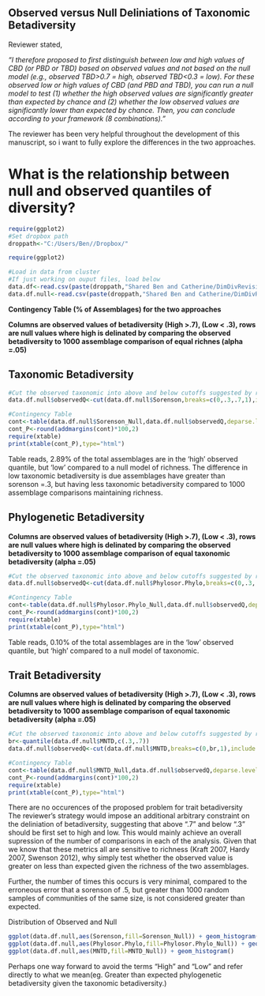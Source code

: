 Observed versus Null Deliniations of Taxonomic Betadiversity
---------------------

Reviewer stated,

*"I therefore proposed to first distinguish between low and high values of CBD (or PBD or TBD) based on observed values and not based on the null model (e.g., observed TBD>0.7 = high, observed TBD<0.3 = low). For these observed low or high values of CBD (and PBD and TBD), you can run a null model to test (1) whether the high observed values are significantly greater than expected by chance and (2) whether the low observed values are significantly lower than expected by chance. Then, you can conclude according to your framework (8 combinations)."*

The reviewer has been very helpful throughout the development of this manuscript, so i want to fully explore the differences in the two approaches.

What is the relationship between null and observed quantiles of diversity?
===========

```r
require(ggplot2)
#Set dropbox path
droppath<-"C:/Users/Ben//Dropbox/"

require(ggplot2)

#Load in data from cluster
#If just working on ouput files, load below
data.df<-read.csv(paste(droppath,"Shared Ben and Catherine/DimDivRevision/500Iterations/FinalData.csv",sep=""))
data.df.null<-read.csv(paste(droppath,"Shared Ben and Catherine/DimDivRevision/500Iterations/FinalDataNull.csv",sep=""))

```

**Contingency Table (% of Assemblages) for the two approaches**

**Columns are observed values of betadiversity (High >.7), (Low < .3), rows are null values where high is delinated by comparing the observed betadiversity to 1000 assemblage comparison of equal richnes (alpha =.05)**

Taxonomic Betadiversity
------------------------
```r

#Cut the observed taxonomic into above and below cutoffs suggested by reviewer
data.df.null$observedQ<-cut(data.df.null$Sorenson,breaks=c(0,.3,.7,1),include.lowest=TRUE,labels=c("Low","Random","High"))

#Contingency Table
cont<-table(data.df.null$Sorenson_Null,data.df.null$observedQ,deparse.level=2)/nrow(data.df.null)
cont_P<-round(addmargins(cont)*100,2)
require(xtable)
print(xtable(cont_P),type="html")
```

Table reads, 2.89% of the total assemblages are in the 'high' observed quantile, but 'low' compared to a null model of richness. The difference in low taxonomic betadiversity is due assemblages have greater than sorenson =.3, but having less taxonomic betadiversity compared to 1000 assemblage comparisons maintaining richness.

Phylogenetic Betadiversity
------------------------

**Columns are observed values of betadiversity (High >.7), (Low < .3), rows are null values where high is delinated by comparing the observed betadiversity to 1000 assemblage comparison of equal taxonomic betadiversity (alpha =.05)**

```r

#Cut the observed taxonomic into above and below cutoffs suggested by reviewer
data.df.null$observedQ<-cut(data.df.null$Phylosor.Phylo,breaks=c(0,.3,.7,1),include.lowest=TRUE,labels=c("Low","Random","High"))

#Contingency Table
cont<-table(data.df.null$Phylosor.Phylo_Null,data.df.null$observedQ,deparse.level=2)/nrow(data.df.null)
cont_P<-round(addmargins(cont)*100,2)
require(xtable)
print(xtable(cont_P),type="html")
```

Table reads, 0.10% of the total assemblages are in the 'low' observed quantile, but 'high' compared to a null model of taxonomic.

Trait Betadiversity
------------------------

**Columns are observed values of betadiversity (High >.7), (Low < .3), rows are null values where high is delinated by comparing the observed betadiversity to 1000 assemblage comparison of equal taxonomic betadiversity (alpha =.05)**

```r

#Cut the observed taxonomic into above and below cutoffs suggested by reviewer
br<-quantile(data.df.null$MNTD,c(.3,.7))
data.df.null$observedQ<-cut(data.df.null$MNTD,breaks=c(0,br,1),include.lowest=TRUE,labels=c("Low","Random","High"))

#Contingency Table
cont<-table(data.df.null$MNTD_Null,data.df.null$observedQ,deparse.level=2)/nrow(data.df.null)
cont_P<-round(addmargins(cont)*100,2)
require(xtable)
print(xtable(cont_P),type="html")
```

There are no occurences of the proposed problem for trait betadiversity
The reviewer's strategy would impose an additional arbitrary constraint on the deliniation of betadiversity, suggesting that above ".7" and below ".3" should be first set to high and low. This would mainly achieve an overall supression of the number of comparisons in each of the analysis. Given that we know that these metrics all are sensitive to richness (Kraft 2007, Hardy 2007, Swenson 2012), why simply test whether the observed value is greater on less than expected given the richness of the two assemblages. 

Further, the number of times this occurs is very minimal, compared to the erroneous error that a sorenson of .5, but greater than 1000 random samples of communities of the same size, is not considered greater than expected.

Distribution of Observed and Null

```r
ggplot(data.df.null,aes(Sorenson,fill=Sorenson_Null)) + geom_histogram()
ggplot(data.df.null,aes(Phylosor.Phylo,fill=Phylosor.Phylo_Null)) + geom_histogram()
ggplot(data.df.null,aes(MNTD,fill=MNTD_Null)) + geom_histogram()
```

Perhaps one way forward to avoid the terms "High" and "Low" and refer directly to what we mean(eg. Greater than expected phylogenetic betadiversity given the taxonomic betadiversity.) 